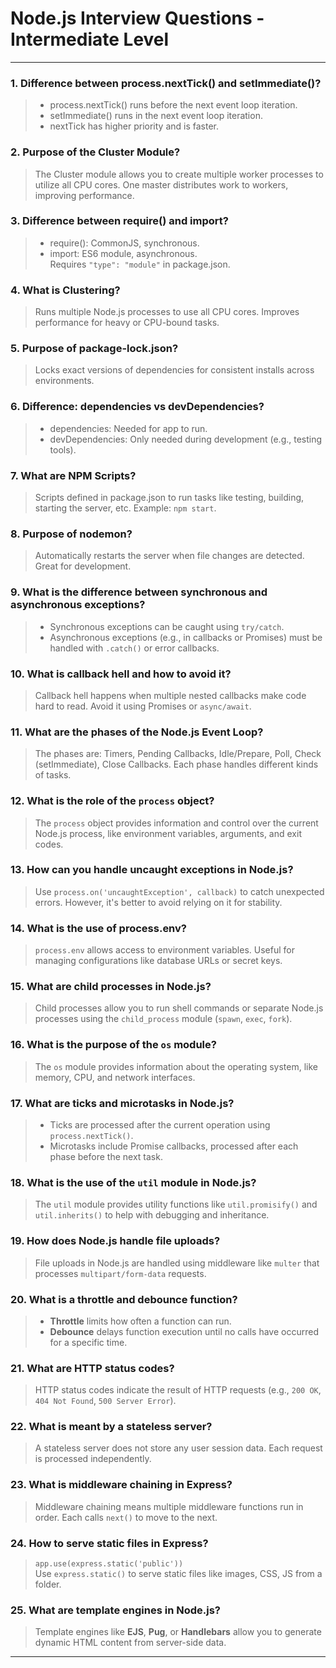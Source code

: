 # Node.js Interview Questions - Intermediate Level

---

### 1. Difference between process.nextTick() and setImmediate()?

> - process.nextTick() runs before the next event loop iteration.
> - setImmediate() runs in the next event loop iteration.
> - nextTick has higher priority and is faster.


### 2. Purpose of the Cluster Module?

> The Cluster module allows you to create multiple worker processes to utilize all CPU cores. One master distributes work to workers, improving performance.


### 3. Difference between require() and import?

> - require(): CommonJS, synchronous.
> - import: ES6 module, asynchronous.  
>   Requires `"type": "module"` in package.json.


### 4. What is Clustering?

> Runs multiple Node.js processes to use all CPU cores. Improves performance for heavy or CPU-bound tasks.


### 5. Purpose of package-lock.json?

> Locks exact versions of dependencies for consistent installs across environments.


### 6. Difference: dependencies vs devDependencies?

> - dependencies: Needed for app to run.
> - devDependencies: Only needed during development (e.g., testing tools).


### 7. What are NPM Scripts?

> Scripts defined in package.json to run tasks like testing, building, starting the server, etc. Example: `npm start`.


### 8. Purpose of nodemon?

> Automatically restarts the server when file changes are detected. Great for development.


### 9. What is the difference between synchronous and asynchronous exceptions?

> - Synchronous exceptions can be caught using `try/catch`.
> - Asynchronous exceptions (e.g., in callbacks or Promises) must be handled with `.catch()` or error callbacks.


### 10. What is callback hell and how to avoid it?

> Callback hell happens when multiple nested callbacks make code hard to read. Avoid it using Promises or `async/await`.


### 11. What are the phases of the Node.js Event Loop?

> The phases are: Timers, Pending Callbacks, Idle/Prepare, Poll, Check (setImmediate), Close Callbacks. Each phase handles different kinds of tasks.


### 12. What is the role of the `process` object?

> The `process` object provides information and control over the current Node.js process, like environment variables, arguments, and exit codes.


### 13. How can you handle uncaught exceptions in Node.js?

> Use `process.on('uncaughtException', callback)` to catch unexpected errors. However, it's better to avoid relying on it for stability.


### 14. What is the use of process.env?

> `process.env` allows access to environment variables. Useful for managing configurations like database URLs or secret keys.


### 15. What are child processes in Node.js?

> Child processes allow you to run shell commands or separate Node.js processes using the `child_process` module (`spawn`, `exec`, `fork`).


### 16. What is the purpose of the `os` module?

> The `os` module provides information about the operating system, like memory, CPU, and network interfaces.


### 17. What are ticks and microtasks in Node.js?

> - Ticks are processed after the current operation using `process.nextTick()`.
> - Microtasks include Promise callbacks, processed after each phase before the next task.


### 18. What is the use of the `util` module in Node.js?

> The `util` module provides utility functions like `util.promisify()` and `util.inherits()` to help with debugging and inheritance.


### 19. How does Node.js handle file uploads?

> File uploads in Node.js are handled using middleware like `multer` that processes `multipart/form-data` requests.


### 20. What is a throttle and debounce function?

> - **Throttle** limits how often a function can run.
> - **Debounce** delays function execution until no calls have occurred for a specific time.


### 21. What are HTTP status codes?

> HTTP status codes indicate the result of HTTP requests (e.g., `200 OK`, `404 Not Found`, `500 Server Error`).


### 22. What is meant by a stateless server?

> A stateless server does not store any user session data. Each request is processed independently.


### 23. What is middleware chaining in Express?

> Middleware chaining means multiple middleware functions run in order. Each calls `next()` to move to the next.


### 24. How to serve static files in Express?

> `app.use(express.static('public'))`  
> Use `express.static()` to serve static files like images, CSS, JS from a folder.


### 25. What are template engines in Node.js?

> Template engines like **EJS**, **Pug**, or **Handlebars** allow you to generate dynamic HTML content from server-side data.

---
